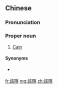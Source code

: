 {{also|该隐}}
==Chinese==
{{zh-forms|s=该隐}}

===Pronunciation===
{{zh-pron
|m=Gāiyǐn
|c=goi1 jan2
|h=pfs=kâi-yún
|mn=Kai-ún
|cat=pn
}}

===Proper noun===
{{zh-proper noun}}

# {{lb|zh|Abrahamic religions}} [[Cain]] {{gloss|the first son of [[Adam]]}}
#:{{zh-x|彼人 共 伊 的 某 ^夏娃 同房；^夏娃 就 懷孕 生{siⁿ} ^該隱，講，^我 對 耶和華 庇佑 得著 囝。|And Adam knew Eve his wife; and she [Eve] conceived, and bare '''Cain''', and said, I have gotten a man from the Lord.|MN|ref=巴克禮譯本 (Barclay Amoy Romanized Bible), 創世記 (Genesis) 4:1}}

====Synonyms====
* {{qualifier|Roman Catholicism}} {{zh-l|加音}}

[[fr:該隱]]
[[mg:該隱]]
[[zh:該隱]]